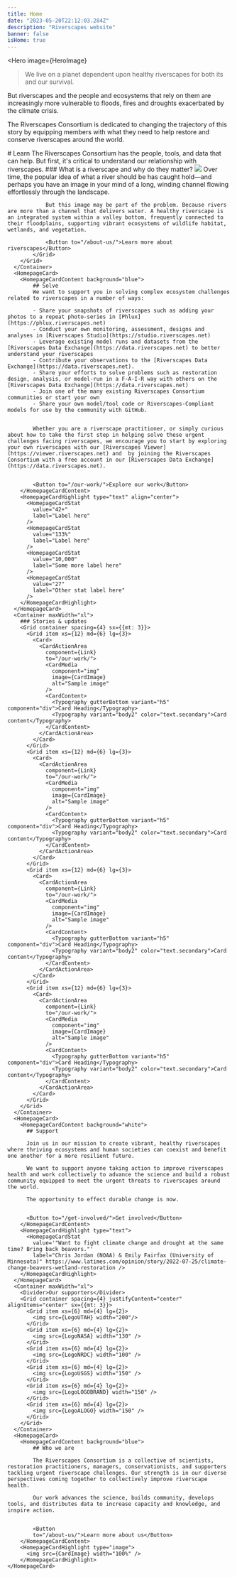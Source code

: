 ```yaml
---
title: Home
date: "2023-05-20T22:12:03.284Z"
description: "Riverscapes website"
banner: false
isHome: true
---
```





<Hero
    image={HeroImage}
>
> We live on a planet dependent upon healthy riverscapes for both its and our survival.  

But riverscapes and the people and ecosystems that rely on them are increasingly more vulnerable to floods, fires and droughts exacerbated by the climate crisis. 
 
The Riverscapes Consortium is dedicated to changing the trajectory of this story by equipping members with what they need to help restore and conserve riverscapes around the world. 
   
</Hero>
<Container maxWidth="xl">
    <Grid container space={2}>
        <Grid item md={3} lg={2} />
        <Grid item xs={12} md={6}>
            # Learn
            The Riverscapes Consortium has the people, tools, and data that can help. But first, it's critical to understand our relationship with riverscapes.
            ### What is a riverscape and why do they matter?
          </Grid>
        </Grid>
        <Grid container space={2}>
            <Grid item md={5} lg={4} />
            <Grid item xs={12}  md={6}>
                <img src={WhatIsRiverscape} />
            </Grid>
        </Grid>
        <Grid container space={2}>
            <Grid item md={3} lg={2} />
            <Grid item xs={12} md={6}>
                Over time, the popular idea of what a river should be has caught hold—and perhaps you have an image in your mind of a long, winding channel flowing effortlessly through the landscape. 
 
                But this image may be part of the problem. Because rivers are more than a channel that delivers water. A healthy riverscape is an integrated system within a valley bottom, frequently connected to their floodplains, supporting vibrant ecosystems of wildlife habitat, wetlands, and vegetation. 

                <Button to="/about-us/">Learn more about riverscapes</Button>
            </Grid>
        </Grid>
      </Container>
      <HomepageCard>
        <HomepageCardContent background="blue">
            ## Solve
            We want to support you in solving complex ecosystem challenges related to riverscapes in a number of ways:

            - Share your snapshots of riverscapes such as adding your photos to a repeat photo-series in [Phlux](https://phlux.riverscapes.net)
            - Conduct your own monitoring, assessment, designs and analyses in [Riverscapes Studio](https://studio.riverscapes.net)
            - Leverage existing model runs and datasets from the [Riverscapes Data Exchange](https://data.riverscapes.net) to better understand your riverscapes
            - Contribute your observations to the [Riverscapes Data Exchange](https://data.riverscapes.net).
            - Share your efforts to solve problems such as restoration design, analysis, or model-run in a F-A-I-R way with others on the [Riverscapes Data Exchange](https://data.riverscapes.net)
            - Join one of the many existing Riverscapes Consortium communities or start your own
            - Share your own model/tool code or Riverscapes-Compliant models for use by the community with GitHub.  


            Whether you are a riverscape practitioner, or simply curious about how to take the first step in helping solve these urgent challenges facing riverscapes, we encourage you to start by exploring your own riverscapes with our [Riverscapes Viewer](https://viewer.riverscapes.net) and  by joining the Riverscapes Consortium with a free account in our [Riverscapes Data Exchange](https://data.riverscapes.net). 


            <Button to="/our-work/">Explore our work</Button>
        </HomepageCardContent>
        <HomepageCardHighlight type="text" align="center">
          <HomepageCardStat
            value="42+"
            label="Label here"
          />
          <HomepageCardStat
            value="133%"
            label="Label here"
          />
          <HomepageCardStat
            value="10,000"
            label="Some more label here"
          />
          <HomepageCardStat
            value="27"
            label="Other stat label here"
          />
        </HomepageCardHighlight>
      </HomepageCard>
      <Container maxWidth="xl">
        ### Stories & updates
        <Grid container spacing={4} sx={{mt: 3}}>
          <Grid item xs={12} md={6} lg={3}>
            <Card>
              <CardActionArea
                component={Link}
                to="/our-work/">
                <CardMedia
                  component="img"
                  image={CardImage}
                  alt="Sample image"
                />
                <CardContent>
                  <Typography gutterBottom variant="h5" component="div">Card Heading</Typography>
                  <Typography variant="body2" color="text.secondary">Card content</Typography>
                </CardContent>
              </CardActionArea>
            </Card>
          </Grid>
          <Grid item xs={12} md={6} lg={3}>
            <Card>
              <CardActionArea
                component={Link}
                to="/our-work/">
                <CardMedia
                  component="img"
                  image={CardImage}
                  alt="Sample image"
                />
                <CardContent>
                  <Typography gutterBottom variant="h5" component="div">Card Heading</Typography>
                  <Typography variant="body2" color="text.secondary">Card content</Typography>
                </CardContent>
              </CardActionArea>
            </Card>
          </Grid>
          <Grid item xs={12} md={6} lg={3}>
            <Card>
              <CardActionArea
                component={Link}
                to="/our-work/">
                <CardMedia
                  component="img"
                  image={CardImage}
                  alt="Sample image"
                />
                <CardContent>
                  <Typography gutterBottom variant="h5" component="div">Card Heading</Typography>
                  <Typography variant="body2" color="text.secondary">Card content</Typography>
                </CardContent>
              </CardActionArea>
            </Card>
          </Grid>
          <Grid item xs={12} md={6} lg={3}>
            <Card>
              <CardActionArea
                component={Link}
                to="/our-work/">
                <CardMedia
                  component="img"
                  image={CardImage}
                  alt="Sample image"
                />
                <CardContent>
                  <Typography gutterBottom variant="h5" component="div">Card Heading</Typography>
                  <Typography variant="body2" color="text.secondary">Card content</Typography>
                </CardContent>
              </CardActionArea>
            </Card>
          </Grid>
        </Grid>
      </Container>
      <HomepageCard>
        <HomepageCardContent background="white">
          ## Support
          
          Join us in our mission to create vibrant, healthy riverscapes where thriving ecosystems and human societies can coexist and benefit one another for a more resilient future.
 
          We want to support anyone taking action to improve riverscapes health and work collectively to advance the science and build a robust community equipped to meet the urgent threats to riverscapes around the world.

          The opportunity to effect durable change is now.

          
          <Button to="/get-involved/">Get involved</Button>
        </HomepageCardContent>
        <HomepageCardHighlight type="text">
          <HomepageCardStat
            value='"Want to fight climate change and drought at the same time? Bring back beavers."'
            label="Chris Jordan (NOAA) & Emily Fairfax (University of Minnesota)" https://www.latimes.com/opinion/story/2022-07-25/climate-change-beavers-wetland-restoration />
        </HomepageCardHighlight>
      </HomepageCard>
      <Container maxWidth="xl">
        <Divider>Our supporters</Divider>
        <Grid container spacing={4} justifyContent="center" alignItems="center" sx={{mt: 3}}>
          <Grid item xs={6} md={4} lg={2}>
            <img src={LogoUTAH} width="200"/>
          </Grid>
          <Grid item xs={6} md={4} lg={2}>
            <img src={LogoNASA} width="130" />
          </Grid>
          <Grid item xs={6} md={4} lg={2}>
            <img src={LogoNRDC} width="100" />
          </Grid>
          <Grid item xs={6} md={4} lg={2}>
            <img src={LogoUSGS} width="150" />
          </Grid>
          <Grid item xs={6} md={4} lg={2}>
            <img src={LogoLOGOBRAND} width="150" />
          </Grid>
          <Grid item xs={6} md={4} lg={2}>
            <img src={LogoALOGO} width="150" />
          </Grid>
        </Grid>
      </Container>
      <HomepageCard>
        <HomepageCardContent background="blue">
            ## Who we are
            
            The Riverscapes Consortium is a collective of scientists, restoration practitioners, managers, conservationists, and supporters tackling urgent riverscape challenges. Our strength is in our diverse perspectives coming together to collectively improve riverscape health.
 
            Our work advances the science, builds community, develops tools, and distributes data to increase capacity and knowledge, and inspire action.  

            
            <Button 
            to="/about-us/">Learn more about us</Button>
        </HomepageCardContent>
        <HomepageCardHighlight type="image">
          <img src={CardImage} width="100%" />
        </HomepageCardHighlight>
    </HomepageCard>
